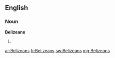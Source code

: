 ==English==

===Noun===
'''Belizeans'''

# {{plural of|[[Belizean]]}}

[[ar:Belizeans]]
[[fr:Belizeans]]
[[sw:Belizeans]]
[[mg:Belizeans]]